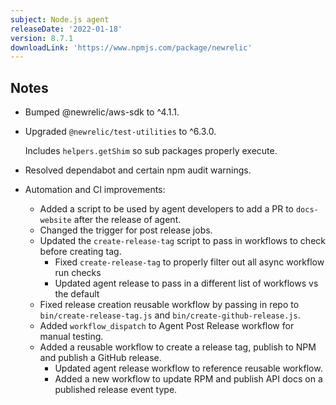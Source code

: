 ```yaml
---
subject: Node.js agent
releaseDate: '2022-01-18'
version: 8.7.1
downloadLink: 'https://www.npmjs.com/package/newrelic'
---
```


## Notes

* Bumped @newrelic/aws-sdk to ^4.1.1.

* Upgraded `@newrelic/test-utilities` to ^6.3.0.

  Includes `helpers.getShim` so sub packages properly execute.

* Resolved dependabot and certain npm audit warnings.

* Automation and CI improvements:
  * Added a script to be used by agent developers to add a PR to `docs-website` after the release of agent.
  * Changed the trigger for post release jobs.
  * Updated the `create-release-tag` script to pass in workflows to check before creating tag.
    * Fixed `create-release-tag` to properly filter out all async workflow run checks
    * Updated agent release to pass in a different list of workflows vs the default
  * Fixed release creation reusable workflow by passing in repo to `bin/create-release-tag.js` and `bin/create-github-release.js`.
  * Added `workflow_dispatch` to Agent Post Release workflow for manual testing.
  * Added a reusable workflow to create a release tag, publish to NPM and publish a GitHub release.
    * Updated agent release workflow to reference reusable workflow.
    * Added a new workflow to update RPM and publish API docs on a published release event type.
